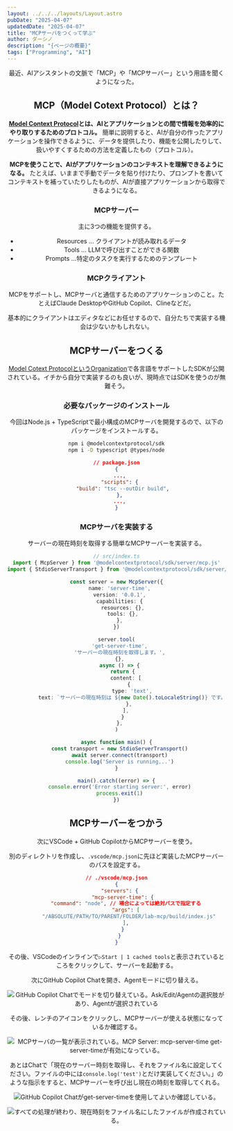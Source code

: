 ```yaml
---
layout: ../../../layouts/Layout.astro
pubDate: "2025-04-07"
updatedDate: "2025-04-07"
title: "MCPサーバをつくって学ぶ"
author: ダーシノ
description: "{ページの概要}"
tags: ["Programming", "AI"]
---
```



<Header {...frontmatter} />

最近、AIアシスタントの文脈で「MCP」や「MCPサーバー」という用語を聞くようになった。

## MCP（Model Cotext Protocol）とは？

**[Model Context Protocol](https://modelcontextprotocol.io/)とは、AIとアプリケーションとの間で情報を効率的にやり取りするためのプロトコル。** 簡単に説明すると、AIが自分の作ったアプリケーションを操作できるように、データを提供したり、機能を公開したりして、扱いやすくするための方法を定義したもの（プロトコル）。

**MCPを使うことで、AIがアプリケーションのコンテキストを理解できるようになる。** たとえば、いままで手動でデータを貼り付けたり、プロンプトを書いてコンテキストを補っていたりしたものが、AIが直接アプリケーションから取得できるようになる。


### MCPサーバー

主に3つの機能を提供する。

- Resources … クライアントが読み取れるデータ
- Tools … LLMで呼び出すことができる関数
- Prompts …特定のタスクを実行するためのテンプレート

### MCPクライアント

MCPをサポートし、MCPサーバと通信するためのアプリケーションのこと。たとえばClaude DesktopやGitHub Copilot、Clineなどだ。

基本的にクライアントはエディタなどにお任せするので、自分たちで実装する機会は少ないかもしれない。


## MCPサーバーをつくる

[Model Cotext ProtocolというOrganization](https://github.com/modelcontextprotocol)で各言語をサポートしたSDKが公開されている。イチから自分で実装するのも良いが、現時点ではSDKを使うのが無難そう。

### 必要なパッケージのインストール

今回はNode.js + TypeScriptで最小構成のMCPサーバを開発するので、以下のパッケージをインストールする。

```bash
npm i @modelcontextprotocol/sdk
npm i -D typescript @types/node
```

```json
// package.json
{
  ...,
  "scripts": {
    "build": "tsc --outDir build",
  },
  ...,
}
```

### MCPサーバを実装する

サーバーの現在時刻を取得する簡単なMCPサーバーを実装する。
```ts
// src/index.ts
import { McpServer } from '@modelcontextprotocol/sdk/server/mcp.js'
import { StdioServerTransport } from '@modelcontextprotocol/sdk/server/stdio.js'

const server = new McpServer({
  name: 'server-time',
  version: '0.0.1',
  capabilities: {
    resources: {},
    tools: {},
  },
})

server.tool(
  'get-server-time',
  'サーバーの現在時刻を取得します。',
  {},
  async () => {
    return {
      content: [
        {
          type: 'text',
          text: `サーバーの現在時刻は ${new Date().toLocaleString()} です。`,
        },
      ],
    }
  },
)

async function main() {
  const transport = new StdioServerTransport()
  await server.connect(transport)
  console.log('Server is running...')
}

main().catch((error) => {
  console.error('Error starting server:', error)
  process.exit(1)
})
```

## MCPサーバーをつかう

次にVSCode + GitHub CopilotからMCPサーバーを使う。

別のディレクトリを作成し、`.vscode/mcp.json`に先ほど実装したMCPサーバーのパスを設定する。
```json
// ./vscode/mcp.json
{
  "servers": {
    "mcp-server-time": {
      "command": "node", // 場合によっては絶対パスで指定する
      "args": [
        "/ABSOLUTE/PATH/TO/PARENT/FOLDER/lab-mcp/build/index.js"
      ],
    }
  }
}
```

その後、VSCodeのインラインで`▷Start | 1 cached tools`と表示されているところをクリックして、サーバーを起動する。

次にGitHub Copilot Chatを開き、Agentモードに切り替える。

![GitHub Copilot Chatでモードを切り替えている。Ask/Edit/Agentの選択肢があり、Agentが選択されている](./_agent.png)

その後、レンチのアイコンをクリックし、MCPサーバーが使える状態になっているか確認する。

![MCPサーバの一覧が表示されている。MCP Server: mcp-server-time get-server-timeが有効になっている。](./_ready.png)


あとはChatで「現在のサーバー時刻を取得し、それをファイル名に設定してください。ファイルの中には`console.log('test')`とだけ実装してください。」のような指示をすると、MCPサーバーを呼び出し現在の時刻を取得してくれる。

![GitHub Copilot Chatがget-server-timeを使用してよいか確認している。](./_confirm.png)

![すべての処理が終わり、現在時刻をファイル名にしたファイルが作成されている。](./_result.png)
